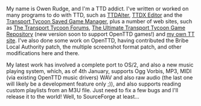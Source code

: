 {{en/Archive/Community/Users/Infobox Developer|
realname=Owen Rudge|
birthyear=1987|
codingspec=OS/2 Port|
currentstat=Inactive|
website=None|
}}
My name is Owen Rudge, and I'm a TTD addict. I've written or worked on many programs to do with TTD, such as [http://www.owenrudge.net/TT/ttdalter TTDAlter], [http://www.owenrudge.net/TT/ttdxedit TTDX Editor] and the [http://www.owenrudge.net/TT/ttsgm Transport Tycoon Saved Game Manager], plus a number of web sites, such as [http://www.tt-forums.net/ The Transport Tycoon Forums], [http://misc.owenrudge.net/ttgame/ The Ultimate Transport Tycoon Game Repository] (new version soon to support OpenTTD games!) and [http://www.owenrudge.net/TT/ my own TT site]. I've also done some work on OpenTTD, having contributed the Bribe Local Authority patch, the multiple screenshot format patch, and other modifications here and there.

My latest work has involved a complete port to OS/2, and also a new music playing system, which, as of 4th January, supports Ogg Vorbis, MP3, MIDI (via existing OpenTTD music drivers) WAV and also raw audio (the last one will likely be a development feature only ;)), and also supports reading custom playlists from an M3U file. Just need to fix a few bugs and I'll release it to the world! Well, to SourceForge at least...